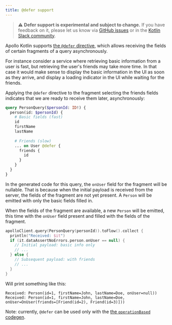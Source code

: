 ```yaml
---
title: @defer support
---
```


> ⚠️ **Defer support is experimental and subject to change.** If you have feedback on it, please let us know via [GitHub issues](https://github.com/apollographql/apollo-android/issues/new?assignees=&labels=Type%3A+Bug&template=bug_report.md&title=[Defer%20Support]) or in the [Kotlin Slack community](https://slack.kotl.in/).

Apollo Kotlin supports [the `@defer` directive](https://github.com/graphql/graphql-wg/blob/main/rfcs/DeferStream.md), which allows receiving the fields of certain fragments of a query asynchronously.

For instance consider a service where retrieving basic information from a user is fast, but retrieving the user's friends may take more time. In that case it would make sense to display the basic information in the UI as soon as they arrive, and display a loading indicator in the UI while waiting for the friends.

Applying the `@defer` directive to the fragment selecting the friends fields indicates that we are ready to receive them later, asynchronously:

```graphql
query PersonQuery($personId: ID!) {
  person(id: $personId) {
    # Basic fields (fast)
    id
    firstName
    lastName
    
    # Friends (slow)
    ... on User @defer {
      friends {
        id
      }
    }
  }
}
```

In the generated code for this query, the `onUser` field for the fragment will be nullable. That is because when the initial payload is received from the server, the fields of the fragment are not yet present. A `Person` will be emitted with only the basic fields filled in.

When the fields of the fragment are available, a new `Person` will be emitted, this time with the `onUser` field present and filled with the fields of the fragment.

```kotlin
apolloClient.query(PersonQuery(personId)).toFlow().collect {
  println("Received: $it")
  if (it.dataAssertNoErrors.person.onUser == null) {
    // Initial payload: basic info only
    // ...
  } else {
    // Subsequent payload: with friends
    // ...
  }
}
```

Will print something like this:

```
Received: Person(id=1, firstName=John, lastName=Doe, onUser=null))
Received: Person(id=1, firstName=John, lastName=Doe, onUser=OnUser(friends=[Friend(id=2), Friend(id=3)]))
```

Note: currently, `@defer` can be used only with the [the `operationBased` codegen](../advanced/response-based-codegen/).
